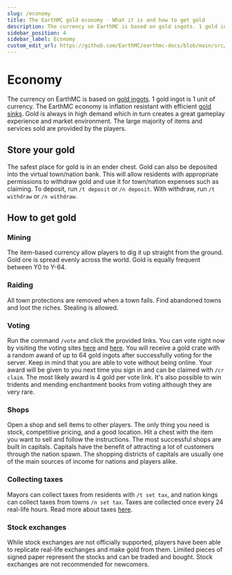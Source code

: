 ```yaml
---
slug: /economy
title: The EarthMC gold economy - What it is and how to get gold
description: The currency on EarthMC is based on gold ingots. 1 gold ingot is 1 unit of currency. Learn more about how the EarthMC economy works and how to earn more gold.
sidebar_position: 4
sidebar_label: Economy
custom_edit_url: https://github.com/EarthMC/earthmc-docs/blob/main/src/docs/economy.mdx
---
```

# Economy
The currency on EarthMC is based on [gold ingots](https://minecraft.fandom.com/wiki/Gold_Ingot). 1 gold ingot is 1 unit of currency. The EarthMC economy is inflation resistant with efficient [gold sinks](https://en.wikipedia.org/wiki/Gold_sink). Gold is always in high demand which in turn creates a great gameplay experience and market environment. The large majority of items and services sold are provided by the players.

## Store your gold
The safest place for gold is in an ender chest. Gold can also be deposited into the virtual town/nation bank. This will allow residents with appropriate permissions to withdraw gold and use it for town/nation expenses such as claiming. To deposit, run `/t deposit` or `/n deposit`. With withdraw, run `/t withdraw` or `/n withdraw`.


## How to get gold
### Mining
The item-based currency allow players to dig it up straight from the ground. Gold ore is spread evenly across the world. Gold is equally frequent between Y0 to Y-64. 

### Raiding
All town protections are removed when a town falls. Find abandoned towns and loot the riches. Stealing is allowed.

### Voting
Run the command `/vote` and click the provided links. You can vote right now by visiting the voting sites [here](https://minecraftservers.org/server/383495) and [here](https://servers-minecraft.net/server-earthmc.1042/vote). You will receive a gold crate with a random award of up to 64 gold ingots after successfully voting for the server. Keep in mind that you are able to vote without being online. Your award will be given to you next time you sign in and can be claimed with `/cr claim`. The most likely award is 4 gold per vote link. It's also possible to win tridents and mending enchantment books from voting although they are very rare.

### Shops
Open a shop and sell items to other players. The only thing you need is stock, competitive pricing, and a good location. Hit a chest with the item you want to sell and follow the instructions. The most successful shops are built in capitals. Capitals have the benefit of attracting a lot of customers through the nation spawn. The shopping districts of capitals are usually one of the main sources of income for nations and players alike. 

### Collecting taxes
Mayors can collect taxes from residents with `/t set tax`, and nation kings can collect taxes from towns `/n set tax`. Taxes are collected once every 24 real-life hours. Read more about taxes [here](https://earthmc.net/docs/town#taxes).

### Stock exchanges
While stock exchanges are not officially supported, players have been able to replicate real-life exchanges and make gold from them. Limited pieces of signed paper represent the stocks and can be traded and bought. Stock exchanges are not recommended for newcomers.

